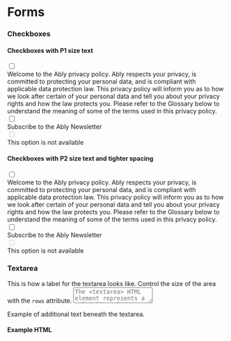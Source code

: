 
<Meta title="Brand/Forms" />

<Unstyled>
  <h1 className="ui-text-h1 mb-32">Forms</h1>
  <h3 className="ui-text-h2 mb-24">Checkboxes</h3>
  <div className="mb-40">
    <h4 className="ui-text-h3 mb-16">Checkboxes with P1 size text</h4>
    <div className="ui-checkbox-p1">
      <input
        data-ui-checkbox-native=""
        type="checkbox"
        id="checkbox-example-1"
        name="checkbox-example-1"
        value="yes"
        className="ui-checkbox-input"
      />
      <div data-ui-checkbox-styled="" className="ui-checkbox-styled">
        <Icon
          name="icon-gui-tick"
          size="1rem"
          additionalCSS="ui-checkbox-styled-tick"
        />
      </div>
      <label htmlFor="checkbox-example-1" className="ui-checkbox-label-p1">
        Welcome to the Ably privacy policy. Ably respects your privacy, is
        committed to protecting your personal data, and is compliant with
        applicable data protection law. This privacy policy will inform you as
        to how we look after certain of your personal data and tell you about
        your privacy rights and how the law protects you. Please refer to the
        Glossary below to understand the meaning of some of the terms used in
        this privacy policy.
      </label>
    </div>
    <div className="ui-checkbox-p1">
      <input
        data-ui-checkbox-native=""
        type="checkbox"
        id="checkbox-example-2"
        name="checkbox-example-2"
        value="yes"
        className="ui-checkbox-input"
      />
      <div data-ui-checkbox-styled="" className="ui-checkbox-styled">
        <Icon
          name="icon-gui-tick"
          size="1rem"
          additionalCSS="ui-checkbox-styled-tick"
        />
      </div>
      <label htmlFor="checkbox-example-2" className="ui-checkbox-label-p1">
        Subscribe to the Ably Newsletter
      </label>
    </div>
    <div className="ui-checkbox-p1">
      <input
        data-ui-checkbox-native=""
        disabled=""
        type="checkbox"
        id="checkbox-example-3"
        name="checkbox-example-3"
        value="yes"
        className="ui-checkbox-input"
      />
      <div data-ui-checkbox-styled="" className="ui-checkbox-styled">
        <Icon
          name="icon-gui-tick"
          size="1rem"
          additionalCSS="ui-checkbox-styled-tick"
        />
      </div>
      <label htmlFor="checkbox-example-3" className="ui-checkbox-label-p1">
        This option is not available
      </label>
    </div>
  </div>
  <div className="mb-40">
    <h4 className="ui-text-h3 mb-16">
      Checkboxes with P2 size text and tighter spacing
    </h4>
    <div className="flex items-start mb-12">
      <input
        data-ui-checkbox-native=""
        type="checkbox"
        id="checkbox-example-4"
        name="checkbox-example-4"
        value="yes"
        className="ui-checkbox-input"
      />
      <div data-ui-checkbox-styled="" className="ui-checkbox-styled">
        <Icon
          name="icon-gui-tick"
          size="1rem"
          additionalCSS="ui-checkbox-styled-tick"
        />
      </div>
      <label htmlFor="checkbox-example-4" className="ui-checkbox-label-p2">
        Welcome to the Ably privacy policy. Ably respects your privacy, is
        committed to protecting your personal data, and is compliant with
        applicable data protection law. This privacy policy will inform you as
        to how we look after certain of your personal data and tell you about
        your privacy rights and how the law protects you. Please refer to the
        Glossary below to understand the meaning of some of the terms used in
        this privacy policy.
      </label>
    </div>
    <div className="flex items-start mb-12">
      <input
        data-ui-checkbox-native=""
        type="checkbox"
        id="checkbox-example-5"
        name="checkbox-example-5"
        value="yes"
        className="ui-checkbox-input"
      />
      <div data-ui-checkbox-styled="" className="ui-checkbox-styled">
        <Icon
          name="icon-gui-tick"
          size="1rem"
          additionalCSS="ui-checkbox-styled-tick"
        />
      </div>
      <label htmlFor="checkbox-example-5" className="ui-checkbox-label-p2">
        Subscribe to the Ably Newsletter
      </label>
    </div>
    <div className="ui-checkbox-p2">
      <input
        data-ui-checkbox-native=""
        disabled=""
        type="checkbox"
        id="checkbox-example-6"
        name="checkbox-example-6"
        value="yes"
        className="ui-checkbox-input"
      />
      <div data-ui-checkbox-styled="" className="ui-checkbox-styled">
        <Icon
          name="icon-gui-tick"
          size="1rem"
          additionalCSS="ui-checkbox-styled-tick"
        />
      </div>
      <label htmlFor="checkbox-example-6" className="ui-checkbox-label-p2">
        This option is not available
      </label>
    </div>
  </div>
  <h3 className="ui-text-h2 mb-24">Textarea</h3>
  <div className="mb-40">
    <label className="ui-text-p1 block mb-24" htmlFor="example-text-area">
      This is how a label for the textarea looks like. Control the size of the
      area with the <code className="ui-inline-code">rows</code> attribute.
    </label>
    <textarea
      id="example-text-area"
      className="ui-textarea"
      rows="2"
      placeholder="The <textarea> HTML element represents a multi-line plain-text editing control, useful when you want to allow users to enter a sizeable amount of free-form text, for example a comment on a review or feedback form."
    ></textarea>
    <p className="ui-text-p3 text-dark-grey">
      Example of additional text beneath the textarea.
    </p>
  </div>
  <div className="mb-40">
    <h4 className="ui-text-h3 mb-16">Example HTML</h4>
    <Code language="html" snippet={formsHtml} />
  </div>
</Unstyled>
